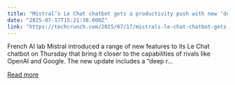 ```yaml
---
title: "Mistral’s Le Chat chatbot gets a productivity push with new ‘deep research’ mode"
date: "2025-07-17T15:21:38.000Z"
link: "https://techcrunch.com/2025/07/17/mistrals-le-chat-chatbot-gets-a-productivity-push-with-new-deep-research-mode/"
---
```


French AI lab Mistral introduced a range of new features to its Le Chat chatbot on Thursday that bring it closer to the capabilities of rivals like OpenAI and Google. The new update includes a “deep r...

[Read more](https://techcrunch.com/2025/07/17/mistrals-le-chat-chatbot-gets-a-productivity-push-with-new-deep-research-mode/)
